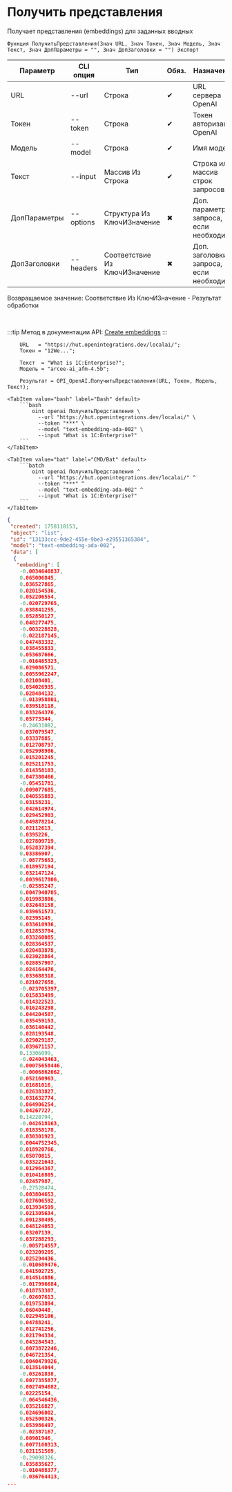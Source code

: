 ﻿---
sidebar_position: 3
description: Получить представления и другие функции для работы с OpenAI в Открытом пакете интеграций - бесплатной open-source библиотеке интеграций для 1С:Предприятие 8, OneScript и CLI
keywords: [1C, 1С, 1С:Предприятие, 1С:Предприятие 8.3, API, Интеграция, Сервисы, Обмен, OneScript, CLI, OpenAI]
---


# Получить представления
 Получает представления (embeddings) для заданных вводных



`Функция ПолучитьПредставления(Знач URL, Знач Токен, Знач Модель, Знач Текст, Знач ДопПараметры = "", Знач ДопЗаголовки = "") Экспорт`

  | Параметр | CLI опция | Тип | Обяз. | Назначение |
  |-|-|-|-|-|
  | URL | --url | Строка | &#x2714; | URL сервера OpenAI |
  | Токен | --token | Строка | &#x2714; | Токен авторизации OpenAI |
  | Модель | --model | Строка | &#x2714; | Имя модели |
  | Текст | --input | Массив Из Строка | &#x2714; | Строка или массив строк запросов |
  | ДопПараметры | --options | Структура Из КлючИЗначение | &#x2716; | Доп. параметры запроса, если необходимо |
  | ДопЗаголовки | --headers | Соответствие Из КлючИЗначение | &#x2716; | Доп. заголовки запроса, если необходимо |

  
  Возвращаемое значение:   Соответствие Из КлючИЗначение - Результат обработки

<br/>

:::tip
Метод в документации API: [Create embeddings](https://platform.openai.com/docs/api-reference/embeddings/create)
:::
<br/>


```bsl title="Пример использования для 1С:Предприятие/OneScript"
    URL   = "https://hut.openintegrations.dev/localai/";
    Токен = "12We...";

    Текст  = "What is 1C:Enterprise?";
    Модель = "arcee-ai_afm-4.5b";

    Результат = OPI_OpenAI.ПолучитьПредставления(URL, Токен, Модель, Текст);
```
    

 <Tabs>
  
    <TabItem value="bash" label="Bash" default>
        ```bash
            oint openai ПолучитьПредставления \
              --url "https://hut.openintegrations.dev/localai/" \
              --token "***" \
              --model "text-embedding-ada-002" \
              --input "What is 1C:Enterprise?"
        ```
    </TabItem>
  
    <TabItem value="bat" label="CMD/Bat" default>
        ```batch
            oint openai ПолучитьПредставления ^
              --url "https://hut.openintegrations.dev/localai/" ^
              --token "***" ^
              --model "text-embedding-ada-002" ^
              --input "What is 1C:Enterprise?"
        ```
    </TabItem>
</Tabs>


```json title="Результат"
{
 "created": 1758118153,
 "object": "list",
 "id": "13133ccc-9de2-455e-9be3-e29551365384",
 "model": "text-embedding-ada-002",
 "data": [
  {
   "embedding": [
    -0.0034640837,
    0.065006845,
    0.036527865,
    0.020154536,
    0.052206554,
    -0.020729765,
    0.038841255,
    0.052850127,
    0.048277475,
    -0.003228828,
    -0.022187145,
    0.047483332,
    0.038455833,
    0.053687666,
    -0.016465323,
    0.029086571,
    0.0055962247,
    0.02108401,
    0.054026935,
    0.028484132,
    -0.013958801,
    0.039518118,
    0.033264376,
    0.05773344,
    -0.24631082,
    0.037079547,
    0.03337885,
    0.012708797,
    0.052998986,
    0.015201245,
    0.025211753,
    0.014358103,
    0.047380466,
    -0.05451781,
    0.009077685,
    0.040555883,
    0.03158231,
    0.042614974,
    0.029452903,
    0.049878214,
    0.02112613,
    0.0395226,
    0.027809719,
    0.052837394,
    0.03386907,
    -0.08775653,
    0.018957194,
    0.032147124,
    0.0039617806,
    -0.02585247,
    0.0047940705,
    0.019983806,
    0.032643158,
    0.039651573,
    0.02395145,
    0.033610936,
    0.012853704,
    0.033260085,
    0.028364537,
    0.020483878,
    0.023023864,
    0.028857907,
    0.024164476,
    0.033688318,
    0.021027658,
    -0.023705397,
    0.015833499,
    0.014322523,
    0.016243298,
    0.044204507,
    0.035459153,
    0.036140442,
    0.028193548,
    0.029029187,
    0.039671157,
    0.13306099,
    -0.024043463,
    0.00075658446,
    -0.0006862062,
    0.052160963,
    0.01681016,
    0.026383827,
    0.031632774,
    0.064906254,
    0.04267727,
    0.14228794,
    -0.042618163,
    0.018358178,
    0.030301923,
    0.0044752345,
    0.018920766,
    0.05070815,
    0.033221643,
    0.012964367,
    0.010416805,
    0.02457987,
    -0.27528474,
    0.003804653,
    0.027606592,
    0.013934599,
    0.021305634,
    0.001230495,
    0.048124053,
    0.03207139,
    0.037288293,
    -0.005714557,
    0.023209205,
    0.025294436,
    -0.010689476,
    0.041502725,
    0.014514886,
    -0.017996684,
    0.018753307,
    -0.02607613,
    0.019753894,
    0.06040448,
    0.022945106,
    0.04788241,
    0.012741256,
    0.021794334,
    0.043284543,
    0.0073872246,
    0.046721354,
    0.0040479926,
    0.013514044,
    -0.03261838,
    0.0077355877,
    0.0027494682,
    0.02225154,
    -0.064546436,
    0.035216827,
    0.024696002,
    0.052500326,
    0.053986497,
    -0.02387167,
    0.00901946,
    0.0077160313,
    0.021151569,
    -0.29098326,
    0.035835627,
    -0.010488377,
    -0.036764413,
...
```
